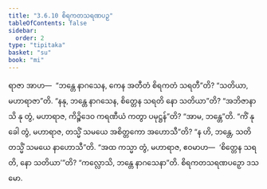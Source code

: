 ```yaml
---
title: "3.6.10 စိရကတသရဏပဉှ"
tableOfContents: false
sidebar:
  order: 2
type: "tipitaka"
basket: "su"
book: "mi"
---
```



<DynamicBreadcrumb />

<Division number="92" book="mi">

<Paragraph number="427" book="mi">
ရာဇာ အာဟ—  “ဘန္တေ နာဂသေန, ကေန အတီတံ စိရကတံ သရတီ”တိ? “သတိယာ, မဟာရာဇာ”တိ. “နနု, ဘန္တေ နာဂသေန, စိတ္တေန သရတိ နော သတိယာ”တိ? “အဘိဇာနာသိ နု တွံ, မဟာရာဇ, ကိဉ္စိဒေဝ ကရဏီယံ ကတွာ ပမုဋ္ဌန်”တိ? “အာမ, ဘန္တေ”တိ. “ကိံ နု ခေါ တွံ, မဟာရာဇ, တသ္မိံ သမယေ အစိတ္တကော အဟောသီ”တိ? “န ဟိ, ဘန္တေ, သတိ တသ္မိံ သမယေ နာဟောသီ”တိ. “အထ ကသ္မာ တွံ, မဟာရာဇ, ဧဝမာဟ—  ‘စိတ္တေန သရတိ, နော သတိယာ’”တိ?
</Paragraph>

<Paragraph number="428" book="mi">
“ကလ္လောသိ, ဘန္တေ နာဂသေနာ”တိ.

</Paragraph>
</Division>

<Paragraph number="429" type="center" book="mi">
စိရကတသရဏပဉှော ဒသမော.
</Paragraph>